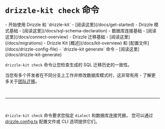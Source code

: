 
# `drizzle-kit check` 命令

<Prerequisites>
- 开始使用 Drizzle 和 `drizzle-kit` - [阅读这里](/docs/get-started)
- Drizzle 模式基础 - [阅读这里](/docs/sql-schema-declaration)
- 数据库连接基础 - [阅读这里](/docs/connect-overview)
- Drizzle 迁移基础 - [阅读这里](/docs/migrations)
- Drizzle Kit [概述](/docs/kit-overview) 和 [配置文件](/docs/drizzle-config-file)
- `drizzle-kit generate` 命令 - [阅读这里](/docs/drizzle-kit-generate)
</Prerequisites>

`drizzle-kit check` 命令让您检查生成的 SQL 迁移历史的一致性。

当您有多个开发者在不同分支上工作并修改数据库模式时，这非常有用 - 了解更多关于[团队迁移](/docs/kit-migrations-for-teams)。

<br/>
<hr/>
<br/>

`drizzle-kit check` 命令要求您指定 `dialect` 和数据库连接凭据，
您可以通过 [drizzle.config.ts](/docs/drizzle-config-file) 配置文件或 CLI 选项提供它们。
